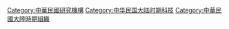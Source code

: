 [[Category:中華民國研究機構|Category:中華民國研究機構]]
[[Category:中华民国大陆时期科技|Category:中华民国大陆时期科技]]
[[Category:中華民國大陸時期組織|Category:中華民國大陸時期組織]]